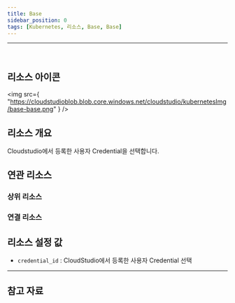 ```yaml
---
title: Base
sidebar_position: 0
tags: [Kubernetes, 리소스, Base, Base]
---
```



<hr />
<br />


## 리소스 아이콘

<img
    src={
        "https://cloudstudioblob.blob.core.windows.net/cloudstudio/kubernetesImg/base-base.png"
    }
/>

## 리소스 개요

Cloudstudio에서 등록한 사용자 Credential을 선택합니다.

## 연관 리소스

### 상위 리소스

### 연결 리소스


## 리소스 설정 값

-   `credential_id` : CloudStudio에서 등록한 사용자 Credential 선택






---

## 참고 자료


